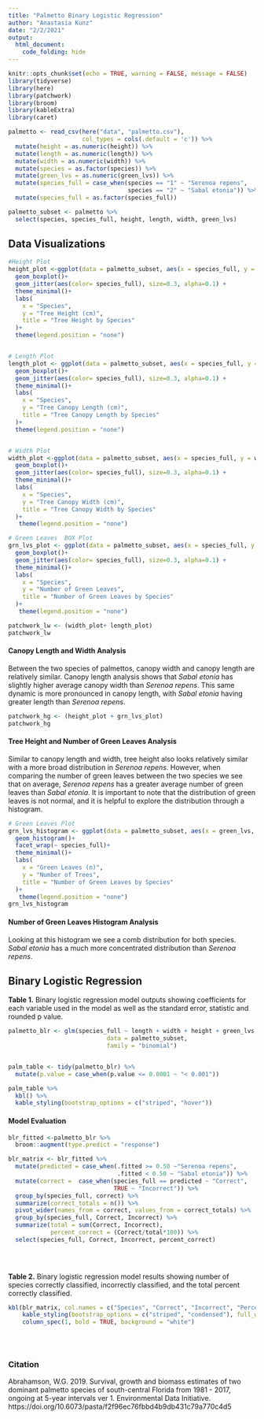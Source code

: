 ```yaml
---
title: "Palmetto Binary Logistic Regression"
author: "Anastasia Kunz"
date: "2/2/2021"
output: 
  html_document:
    code_folding: hide 
---
```


```r
knitr::opts_chunk$set(echo = TRUE, warning = FALSE, message = FALSE)
library(tidyverse)
library(here)
library(patchwork)
library(broom)
library(kableExtra)
library(caret)


```


```r
palmetto <- read_csv(here("data", "palmetto.csv"),
                     col_types = cols(.default = 'c')) %>% 
  mutate(height = as.numeric(height)) %>% 
  mutate(length = as.numeric(length)) %>% 
  mutate(width = as.numeric(width)) %>% 
  mutate(species = as.factor(species)) %>% 
  mutate(green_lvs = as.numeric(green_lvs)) %>% 
  mutate(species_full = case_when(species == "1" ~ "Serenoa repens",
                                  species == "2" ~ "Sabal etonia")) %>% 
  mutate(species_full = as.factor(species_full))

palmetto_subset <- palmetto %>% 
  select(species, species_full, height, length, width, green_lvs)
```

## Data Visualizations


```r
#Height Plot
height_plot <-ggplot(data = palmetto_subset, aes(x = species_full, y = height))+
  geom_boxplot()+ 
  geom_jitter(aes(color= species_full), size=0.3, alpha=0.1) +
  theme_minimal()+
  labs(
    x = "Species",
    y = "Tree Height (cm)",
    title = "Tree Height by Species"
  )+
  theme(legend.position = "none")


# Length Plot
length_plot <- ggplot(data = palmetto_subset, aes(x = species_full, y = length))+
  geom_boxplot()+
  geom_jitter(aes(color= species_full), size=0.3, alpha=0.1) +
  theme_minimal()+
  labs(
    x = "Species",
    y = "Tree Canopy Length (cm)",
    title = "Tree Canopy Length by Species"
  )+
  theme(legend.position = "none")


# Width Plot
width_plot <-ggplot(data = palmetto_subset, aes(x = species_full, y = width))+
  geom_boxplot()+
  geom_jitter(aes(color= species_full), size=0.3, alpha=0.1) +
  theme_minimal()+
  labs(
    x = "Species",
    y = "Tree Canopy Width (cm)",
    title = "Tree Canopy Width by Species"
  )+
   theme(legend.position = "none")

# Green Leaves  BOX Plot
grn_lvs_plot <- ggplot(data = palmetto_subset, aes(x = species_full, y = green_lvs))+
  geom_boxplot()+
  geom_jitter(aes(color= species_full), size=0.3, alpha=0.1) +
  theme_minimal()+
  labs(
    x = "Species",
    y = "Number of Green Leaves",
    title = "Number of Green Leaves by Species"
  )+
   theme(legend.position = "none")


```


```r
patchwork_lw <- (width_plot+ length_plot)
patchwork_lw
```

#### Canopy Length and Width Analysis
Between the two species of palmettos, canopy width and canopy length are relatively similar. Canopy length analysis shows that *Sabal etonia* has slightly higher average canopy width than *Serenoa repens*. This same dynamic is more pronounced in canopy length, with *Sabal etonia* having greater length than *Serenoa repens*.

```r
patchwork_hg <- (height_plot + grn_lvs_plot)
patchwork_hg
```

#### Tree Height and Number of Green Leaves Analysis
Similar to canopy length and width, tree height also looks relatively similar with a more broad distribution in *Serenoa repens*. However, when comparing the number of green leaves between the two species we see that on average, *Serenoa repens* has a greater average number of green leaves than *Sabal etonia*. It is important to note that the distribution of green leaves is not normal, and it is helpful to explore the distribution through a histogram.

```r
# Green Leaves Plot
grn_lvs_histogram <- ggplot(data = palmetto_subset, aes(x = green_lvs, fill = species_full))+
  geom_histogram()+
  facet_wrap(~ species_full)+
  theme_minimal()+
  labs(
    x = "Green Leaves (n)",
    y = "Number of Trees",
    title = "Number of Green Leaves by Species"
  )+
   theme(legend.position = "none")
grn_lvs_histogram
```

#### Number of Green Leaves Histogram Analysis
Looking at this histogram we see a comb distribution for both species. *Sabal etonia* has a much more concentrated distribution than *Serenoa repens*.


## Binary Logistic Regression


**Table 1.** Binary logistic regression model outputs showing coefficients for each variable used in the model as well as the standard error, statistic and rounded p value.
```r
palmetto_blr <- glm(species_full ~ length + width + height + green_lvs, 
                            data = palmetto_subset, 
                            family = "binomial")


palm_table <- tidy(palmetto_blr) %>% 
  mutate(p.value = case_when(p.value <= 0.0001 ~ "< 0.001"))

palm_table %>% 
  kbl() %>% 
  kable_styling(bootstrap_options = c("striped", "hover"))

```



#### Model Evaluation

```r
blr_fitted <-palmetto_blr %>% 
  broom::augment(type.predict = "response")

blr_matrix <- blr_fitted %>% 
  mutate(predicted = case_when(.fitted >= 0.50 ~"Serenoa repens",
                               .fitted < 0.50 ~ "Sabal etonia")) %>% 
  mutate(correct =  case_when(species_full == predicted ~ "Correct",
                              TRUE ~ "Incorrect")) %>% 
  group_by(species_full, correct) %>% 
  summarize(correct_totals = n()) %>% 
  pivot_wider(names_from = correct, values_from = correct_totals) %>% 
  group_by(species_full, Correct, Incorrect) %>% 
  summarize(total = sum(Correct, Incorrect),
            percent_correct = (Correct/total*100)) %>% 
  select(species_full, Correct, Incorrect, percent_correct)
  

    
```

**Table 2.** Binary logistic regression model results showing number of species correctly
classified, incorrectly classified, and the total percent correctly classified.
```r
kbl(blr_matrix, col.names = c("Species", "Correct", "Incorrect", "Percent Correct")) %>% 
    kable_styling(bootstrap_options = c("striped", "condensed"), full_width = T) %>% 
    column_spec(1, bold = TRUE, background = "white")
  
  
  

```




### Citation

Abrahamson, W.G. 2019. Survival, growth and biomass estimates of two dominant palmetto species of south-central Florida from 1981 - 2017, ongoing at 5-year intervals ver 1. Environmental Data Initiative. https://doi.org/10.6073/pasta/f2f96ec76fbbd4b9db431c79a770c4d5






